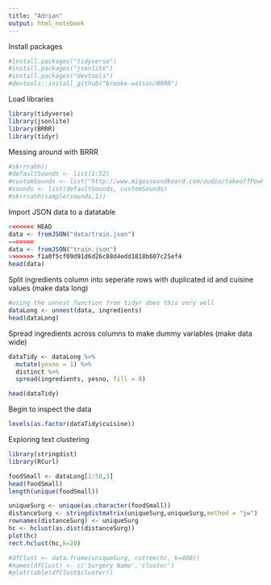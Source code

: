 ```yaml
---
title: "Adrian"
output: html_notebook
---
```


Install packages
```r
#install.packages("tidyverse")
#install.packages("jsonlite")
#install.packages("devtools")
#devtools::install_github("brooke-watson/BRRR")
```


Load libraries
```r
library(tidyverse)
library(jsonlite)
library(BRRR)
library(tidyr)
```


Messing around with BRRR
```r
#skrrrahh()
#defaultSounds <- list(1:52)
#customSounds <- list("http://www.migossoundboard.com/audio/takeoffPowPow.wav", "http://www.migossoundboard.com/audio/quavoRahw.wav", "http://www.migossoundboard.com/audio/takeoffChirp.wav")
#sounds <- list(defaultSounds, customSounds)
#skrrrahh(sample(sounds,1))
```


Import JSON data to a datatable
```r
<<<<<<< HEAD
data <- fromJSON("data/train.json")
=======
data <- fromJSON("train.json")
>>>>>>> f1a0f5cf09d91d6d26c88d4edd1818b607c25ef4
head(data)
```


Split ingredients column into seperate rows with duplicated id and cuisine values (make data long)
```r
#using the unnest function from tidyr does this very well
dataLong <- unnest(data, ingredients)
head(dataLong)
```


Spread ingredients across columns to make dummy variables (make data wide)
```r
dataTidy <- dataLong %>%
  mutate(yesno = 1) %>%
  distinct %>%
  spread(ingredients, yesno, fill = 0)

head(dataTidy)
```


Begin to inspect the data
```r
levels(as.factor(dataTidy$cuisine))
```

Exploring text clustering

```r
library(stringdist)
library(RCurl)
```


```r
foodSmall <- dataLong[1:50,3]
head(foodSmall)
length(unique(foodSmall))
```

```r
uniqueSurg <- unique(as.character(foodSmall))
distanceSurg <- stringdistmatrix(uniqueSurg,uniqueSurg,method = "jw")
rownames(distanceSurg) <- uniqueSurg
hc <- hclust(as.dist(distanceSurg))
plot(hc)
rect.hclust(hc,k=20)

#dfClust <- data.frame(uniqueSurg, cutree(hc, k=400))
#names(dfClust) <- c('Surgery Name','cluster')
#plot(table(dfClust$cluster))
```

